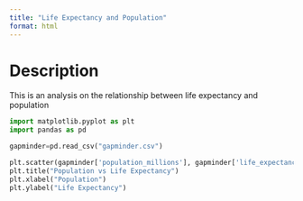 ```yaml
---
title: "Life Expectancy and Population"
format: html
---
```


# Description

This is an analysis on the relationship between life expectancy and population


```python
import matplotlib.pyplot as plt
import pandas as pd

gapminder=pd.read_csv("gapminder.csv")

plt.scatter(gapminder['population_millions'], gapminder['life_expectancy'])
plt.title("Population vs Life Expectancy")
plt.xlabel("Population")
plt.ylabel("Life Expectancy")
```